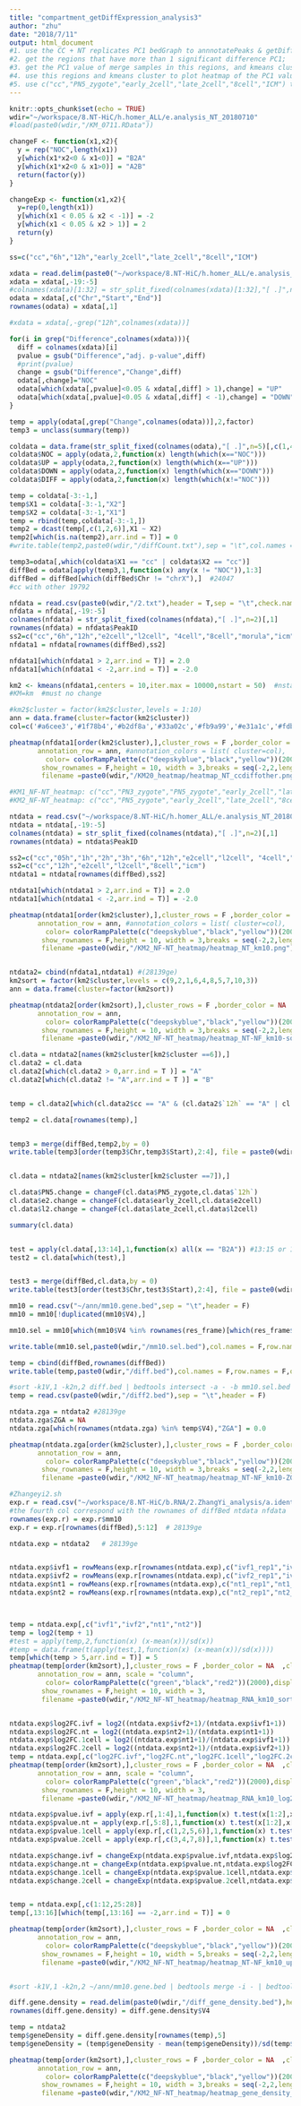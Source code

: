 ```yaml
---
title: "compartment_getDiffExpression_analysis3"
author: "zhu"
date: "2018/7/11"
output: html_document
#1. use the CC + NT replicates PC1 bedGraph to annnotatePeaks & getDiffExpression; (compartment_analysis.sh)
#2. get the regions that have more than 1 significant difference PC1;
#3. get the PC1 value of merge samples in this regions, and kmeans cluster them;
#4. use this regions and kmeans cluster to plot heatmap of the PC1 value of merge samples of CC to NT development;
#5. use c("cc","PN5_zygote","early_2cell","late_2cell","8cell","ICM") to calculate
---
```


```r
knitr::opts_chunk$set(echo = TRUE)
wdir="~/workspace/8.NT-HiC/h.homer_ALL/e.analysis_NT_20180710"
#load(paste0(wdir,"/KM_0711.RData"))

changeF <- function(x1,x2){
  y = rep("NOC",length(x1))
  y[which(x1*x2<0 & x1<0)] = "B2A"
  y[which(x1*x2<0 & x1>0)] = "A2B"
  return(factor(y))
}

changeExp <- function(x1,x2){
  y=rep(0,length(x1))
  y[which(x1 < 0.05 & x2 < -1)] = -2
  y[which(x1 < 0.05 & x2 > 1)] = 2
  return(y)
}

```

```r
ss=c("cc","6h","12h","early_2cell","late_2cell","8cell","ICM")

xdata = read.delim(paste0("~/workspace/8.NT-HiC/h.homer_ALL/e.analysis_NT_20180710/all_reps","/3.diff.txt"),header = T,check.names = F)
xdata = xdata[,-19:-5]
#colnames(xdata)[1:32] = str_split_fixed(colnames(xdata)[1:32],"[ .]",n=2)[,1]
odata = xdata[,c("Chr","Start","End")]
rownames(odata) = xdata[,1]

#xdata = xdata[,-grep("12h",colnames(xdata))]

for(i in grep("Difference",colnames(xdata))){
  diff = colnames(xdata)[i]
  pvalue = gsub("Difference","adj. p-value",diff)
  #print(pvalue)
  change = gsub("Difference","Change",diff)
  odata[,change]="NOC"
  odata[which(xdata[,pvalue]<0.05 & xdata[,diff] > 1),change] = "UP"
  odata[which(xdata[,pvalue]<0.05 & xdata[,diff] < -1),change] = "DOWN"
}

temp = apply(odata[,grep("Change",colnames(odata))],2,factor)
temp3 = unclass(summary(temp))

coldata = data.frame(str_split_fixed(colnames(odata),"[ .]",n=5)[,c(1,4)])
coldata$NOC = apply(odata,2,function(x) length(which(x=="NOC")))
coldata$UP = apply(odata,2,function(x) length(which(x=="UP")))
coldata$DOWN = apply(odata,2,function(x) length(which(x=="DOWN")))
coldata$DIFF = apply(odata,2,function(x) length(which(x!="NOC")))

temp = coldata[-3:-1,]
temp$X1 = coldata[-3:-1,"X2"]
temp$X2 = coldata[-3:-1,"X1"]
temp = rbind(temp,coldata[-3:-1,])
temp2 = dcast(temp[,c(1,2,6)],X1 ~ X2)
temp2[which(is.na(temp2),arr.ind = T)] = 0
#write.table(temp2,paste0(wdir,"/diffCount.txt"),sep = "\t",col.names = T,row.names = F,quote = F)

temp3=odata[,which(coldata$X1 == "cc" | coldata$X2 == "cc")]
diffBed = odata[apply(temp3,1,function(x) any(x != "NOC")),1:3]
diffBed = diffBed[which(diffBed$Chr != "chrX"),]  #24047
#cc with other 19792
```

```r
nfdata = read.csv(paste0(wdir,"/2.txt"),header = T,sep = "\t",check.names = F)
nfdata = nfdata[,-19:-5]
colnames(nfdata) = str_split_fixed(colnames(nfdata),"[ .]",n=2)[,1]
rownames(nfdata) = nfdata$PeakID
ss2=c("cc","6h","12h","e2cell","l2cell", "4cell","8cell","morula","icm","te")
nfdata1 = nfdata[rownames(diffBed),ss2]

nfdata1[which(nfdata1 > 2,arr.ind = T)] = 2.0
nfdata1[which(nfdata1 < -2,arr.ind = T)] = -2.0

km2 <- kmeans(nfdata1,centers = 10,iter.max = 10000,nstart = 50)  #nstart >> 20, make the kmeans stable
#KM=km  #must no change 

#km2$cluster = factor(km2$cluster,levels = 1:10)
ann = data.frame(cluster=factor(km2$cluster))
col=c('#a6cee3','#1f78b4','#b2df8a','#33a02c','#fb9a99','#e31a1c','#fdbf6f','#ff7f00','#cab2d6','#6a3d9a')#, '#a6cee4','#1f78b5','#b2df8b','#33a02d','#fb9a98','#e31a1d','#fdbf6a','#ff7f01','#cab2d7','#6a3d9b')

pheatmap(nfdata1[order(km2$cluster),],cluster_rows = F ,border_color = NA  ,cluster_cols = F,
       annotation_row = ann, #annotation_colors = list( cluster=col),
         color= colorRampPalette(c("deepskyblue","black","yellow"))(200),display_numbers =F,
        show_rownames = F,height = 10, width = 3,breaks = seq(-2,2,length.out = 200),
        filename =paste0(wdir,"/KM20_heatmap/heatmap_NT_ccdiffother.png"))

#KM1_NF-NT_heatmap: c("cc","PN3_zygote","PN5_zygote","early_2cell","late_2cell","8cell","ICM") : c("cc","6h","12h","e2cell","l2cell","8cell","icm")
#KM2_NF-NT_heatmap: c("cc","PN5_zygote","early_2cell","late_2cell","8cell","ICM") : c("cc","12h","e2cell","l2cell","8cell","icm")
```

```r
ntdata = read.csv("~/workspace/8.NT-HiC/h.homer_ALL/e.analysis_NT_20180710/2.txt",header = T,sep = "\t",check.names = F)
ntdata = ntdata[,-19:-5]
colnames(ntdata) = str_split_fixed(colnames(ntdata),"[ .]",n=2)[,1]
rownames(ntdata) = ntdata$PeakID

ss2=c("cc","05h","1h","2h","3h","6h","12h","e2cell","l2cell", "4cell","8cell","morula","icm","te")
ss2=c("cc","12h","e2cell","l2cell","8cell","icm")
ntdata1 = ntdata[rownames(diffBed),ss2]

ntdata1[which(ntdata1 > 2,arr.ind = T)] = 2.0
ntdata1[which(ntdata1 < -2,arr.ind = T)] = -2.0

pheatmap(ntdata1[order(km2$cluster),],cluster_rows = F ,border_color = NA  ,cluster_cols = F,
       annotation_row = ann, #annotation_colors = list( cluster=col),
         color= colorRampPalette(c("deepskyblue","black","yellow"))(200),display_numbers =F,
        show_rownames = F,height = 10, width = 3,breaks = seq(-2,2,length.out = 200),
        filename =paste0(wdir,"/KM2_NF-NT_heatmap/heatmap_NT_km10.png"))


ntdata2= cbind(nfdata1,ntdata1) #(28139ge)
km2sort = factor(km2$cluster,levels = c(9,2,1,6,4,8,5,7,10,3))
ann = data.frame(cluster=factor(km2sort))

pheatmap(ntdata2[order(km2sort),],cluster_rows = F ,border_color = NA  ,cluster_cols = F,
       annotation_row = ann, 
         color= colorRampPalette(c("deepskyblue","black","yellow"))(200),display_numbers =F,
        show_rownames = F,height = 10, width = 3,breaks = seq(-2,2,length.out = 200),
        filename =paste0(wdir,"/KM2_NF-NT_heatmap/heatmap_NT-NF_km10-sort.png"))


```

```r
cl.data = ntdata2[names(km2$cluster[km2$cluster ==6]),]
cl.data2 = cl.data
cl.data2[which(cl.data2 > 0,arr.ind = T )] = "A"
cl.data2[which(cl.data2 != "A",arr.ind = T )] = "B"


temp = cl.data2[which(cl.data2$cc == "A" & (cl.data2$`12h` == "A" | cl.data2$e2cell == "A" | cl.data2$l2cell == "A") ),]

temp2 = cl.data[rownames(temp),]


temp3 = merge(diffBed,temp2,by = 0)
write.table(temp3[order(temp3$Chr,temp3$Start),2:4], file = paste0(wdir,"/Cluster6/cc_2cell_A.bed"), sep = "\t",quote = F,row.names = F,col.names = F)



```

```r
cl.data = ntdata2[names(km2$cluster[km2$cluster ==7]),]

cl.data$PN5.change = changeF(cl.data$PN5_zygote,cl.data$`12h`)
cl.data$e2.change = changeF(cl.data$early_2cell,cl.data$e2cell)
cl.data$l2.change = changeF(cl.data$late_2cell,cl.data$l2cell)

summary(cl.data)


test = apply(cl.data[,13:14],1,function(x) all(x == "B2A")) #13:15 or 14:15
test2 = cl.data[which(test),]


test3 = merge(diffBed,cl.data,by = 0)
write.table(test3[order(test3$Chr,test3$Start),2:4], file = paste0(wdir,"/KM20_bed/cluster7-unfilt.bed"), sep = "\t",quote = F,row.names = F,col.names = F)


```


```r
mm10 = read.csv("~/ann/mm10.gene.bed",sep = "\t",header = F)
mm10 = mm10[!duplicated(mm10$V4),]

mm10.sel = mm10[which(mm10$V4 %in% rownames(res_frame)[which(res_frame$change == "UP")]),]

write.table(mm10.sel,paste0(wdir,"/mm10.sel.bed"),col.names = F,row.names = F,quote = F,sep = "\t")

temp = cbind(diffBed,rownames(diffBed))
write.table(temp,paste0(wdir,"/diff.bed"),col.names = F,row.names = F,quote = F,sep = "\t")

#sort -k1V,1 -k2n,2 diff.bed | bedtools intersect -a - -b mm10.sel.bed -r -e -f 0.5 -u > diff2.bed
temp = read.csv(paste0(wdir,"/diff2.bed"),sep = "\t",header = F)

ntdata.zga = ntdata2 #28139ge
ntdata.zga$ZGA = NA
ntdata.zga[which(rownames(ntdata.zga) %in% temp$V4),"ZGA"] = 0.0

pheatmap(ntdata.zga[order(km2$cluster),],cluster_rows = F ,border_color = NA  ,cluster_cols = F,
       annotation_row = ann, 
         color= colorRampPalette(c("deepskyblue","black","yellow"))(200),display_numbers =F,
        show_rownames = F,height = 10, width = 3,breaks = seq(-2,2,length.out = 200),
        filename =paste0(wdir,"/KM2_NF-NT_heatmap/heatmap_NT-NF_km10-ZGA.png"))

```

```r
#Zhangeyi2.sh
exp.r = read.csv("~/workspace/8.NT-HiC/b.RNA/2.ZhangYi_analysis/a.identify_RRR_50k/unionbedg.bg",header = T,sep = "\t")
#the fourth col correspond with the rownames of diffBed ntdata nfdata 
rownames(exp.r) = exp.r$mm10
exp.r = exp.r[rownames(diffBed),5:12]  # 28139ge

ntdata.exp = ntdata2   # 28139ge


ntdata.exp$ivf1 = rowMeans(exp.r[rownames(ntdata.exp),c("ivf1_rep1","ivf1_rep2")])
ntdata.exp$ivf2 = rowMeans(exp.r[rownames(ntdata.exp),c("ivf2_rep1","ivf2_rep2")])
ntdata.exp$nt1 = rowMeans(exp.r[rownames(ntdata.exp),c("nt1_rep1","nt1_rep2")])
ntdata.exp$nt2 = rowMeans(exp.r[rownames(ntdata.exp),c("nt2_rep1","nt2_rep2")])



temp = ntdata.exp[,c("ivf1","ivf2","nt1","nt2")]
temp = log2(temp + 1)
#test = apply(temp,2,function(x) (x-mean(x))/sd(x))
#temp = data.frame(t(apply(test,1,function(x) (x-mean(x))/sd(x))))
temp[which(temp > 5,arr.ind = T)] = 5
pheatmap(temp[order(km2sort),],cluster_rows = F ,border_color = NA  ,cluster_cols = F,
       annotation_row = ann, scale = "column",
         color= colorRampPalette(c("green","black","red2"))(2000),display_numbers =F,
        show_rownames = F,height = 10, width = 3, 
        filename =paste0(wdir,"/KM2_NF-NT_heatmap/heatmap_RNA_km10_sort_scaleC2.png"))


ntdata.exp$log2FC.ivf = log2((ntdata.exp$ivf2+1)/(ntdata.exp$ivf1+1))
ntdata.exp$log2FC.nt = log2((ntdata.exp$nt2+1)/(ntdata.exp$nt1+1))
ntdata.exp$log2FC.1cell = log2((ntdata.exp$nt1+1)/(ntdata.exp$ivf1+1))
ntdata.exp$log2FC.2cell = log2((ntdata.exp$nt2+1)/(ntdata.exp$ivf2+1))
temp = ntdata.exp[,c("log2FC.ivf","log2FC.nt","log2FC.1cell","log2FC.2cell")]
pheatmap(temp[order(km2sort),],cluster_rows = F ,border_color = NA  ,cluster_cols = F,
       annotation_row = ann, scale = "column",
         color= colorRampPalette(c("green","black","red2"))(2000),display_numbers =F,
        show_rownames = F,height = 10, width = 3, 
        filename =paste0(wdir,"/KM2_NF-NT_heatmap/heatmap_RNA_km10_log2FC.png"))

ntdata.exp$pvalue.ivf = apply(exp.r[,1:4],1,function(x) t.test(x[1:2],x[3:4])$p.value)
ntdata.exp$pvalue.nt = apply(exp.r[,5:8],1,function(x) t.test(x[1:2],x[3:4])$p.value)
ntdata.exp$pvalue.1cell = apply(exp.r[,c(1,2,5,6)],1,function(x) t.test(x[1:2],x[3:4])$p.value)
ntdata.exp$pvalue.2cell = apply(exp.r[,c(3,4,7,8)],1,function(x) t.test(x[1:2],x[3:4])$p.value)

ntdata.exp$change.ivf = changeExp(ntdata.exp$pvalue.ivf,ntdata.exp$log2FC.ivf)
ntdata.exp$change.nt = changeExp(ntdata.exp$pvalue.nt,ntdata.exp$log2FC.nt)
ntdata.exp$change.1cell = changeExp(ntdata.exp$pvalue.1cell,ntdata.exp$log2FC.1cell)
ntdata.exp$change.2cell = changeExp(ntdata.exp$pvalue.2cell,ntdata.exp$log2FC.2cell)


temp = ntdata.exp[,c(1:12,25:28)]
temp[,13:16][which(temp[,13:16] == -2,arr.ind = T)] = 0

pheatmap(temp[order(km2sort),],cluster_rows = F ,border_color = NA  ,cluster_cols = F,
       annotation_row = ann, 
         color= colorRampPalette(c("deepskyblue","black","yellow"))(200),display_numbers =F,
        show_rownames = F,height = 10, width = 5,breaks = seq(-2,2,length.out = 200),
        filename =paste0(wdir,"/KM2_NF-NT_heatmap/heatmap_NT-NF_km10_up_exp.png"))



```

```r
#sort -k1V,1 -k2n,2 ~/ann/mm10.gene.bed | bedtools merge -i - | bedtools intersect -a diff.bed -b - -wao | bedtools merge -i - -c 4,5 -o distinct,sum > diff_gene_density.bed

diff.gene.density = read.delim(paste0(wdir,"/diff_gene_density.bed"),header = F)
rownames(diff.gene.density) = diff.gene.density$V4

temp = ntdata2
temp$geneDensity = diff.gene.density[rownames(temp),5]
temp$geneDensity = (temp$geneDensity - mean(temp$geneDensity))/sd(temp$geneDensity)

pheatmap(temp[order(km2sort),],cluster_rows = F ,border_color = NA  ,cluster_cols = F,
       annotation_row = ann, 
         color= colorRampPalette(c("deepskyblue","black","yellow"))(200),display_numbers =F,
        show_rownames = F,height = 10, width = 3,breaks = seq(-2,2,length.out = 200),
        filename =paste0(wdir,"/KM2_NF-NT_heatmap/heatmap_gene_density_km10_sort.png"))

```

